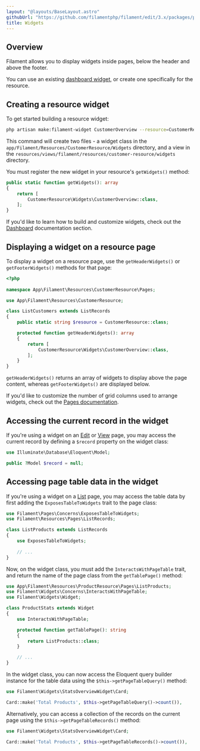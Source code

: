 ```yaml
---
layout: "@layouts/BaseLayout.astro"
githubUrl: "https://github.com/filamentphp/filament/edit/3.x/packages/panels/docs/03-resources/09-widgets.md"
title: Widgets
---
```


## Overview

Filament allows you to display widgets inside pages, below the header and above the footer.

You can use an existing [dashboard widget](../dashboard), or create one specifically for the resource.

## Creating a resource widget

To get started building a resource widget:

```bash
php artisan make:filament-widget CustomerOverview --resource=CustomerResource
```

This command will create two files - a widget class in the `app/Filament/Resources/CustomerResource/Widgets` directory, and a view in the `resources/views/filament/resources/customer-resource/widgets` directory.

You must register the new widget in your resource's `getWidgets()` method:

```php
public static function getWidgets(): array
{
    return [
        CustomerResource\Widgets\CustomerOverview::class,
    ];
}
```

If you'd like to learn how to build and customize widgets, check out the [Dashboard](../dashboard) documentation section.

## Displaying a widget on a resource page

To display a widget on a resource page, use the `getHeaderWidgets()` or `getFooterWidgets()` methods for that page:

```php
<?php
 
namespace App\Filament\Resources\CustomerResource\Pages;

use App\Filament\Resources\CustomerResource;

class ListCustomers extends ListRecords
{
    public static string $resource = CustomerResource::class;

    protected function getHeaderWidgets(): array
    {
        return [
            CustomerResource\Widgets\CustomerOverview::class,
        ];
    }
}
```

`getHeaderWidgets()` returns an array of widgets to display above the page content, whereas `getFooterWidgets()` are displayed below.

If you'd like to customize the number of grid columns used to arrange widgets, check out the [Pages documentation](../pages#customizing-the-widgets-grid).

## Accessing the current record in the widget

If you're using a widget on an [Edit](editing-records) or [View](viewing-records) page, you may access the current record by defining a `$record` property on the widget class:

```php
use Illuminate\Database\Eloquent\Model;

public ?Model $record = null;
```

## Accessing page table data in the widget

If you're using a widget on a [List](listing-records) page, you may access the table data by first adding the `ExposesTableToWidgets` trait to the page class:

```php
use Filament\Pages\Concerns\ExposesTableToWidgets;
use Filament\Resources\Pages\ListRecords;

class ListProducts extends ListRecords
{
    use ExposesTableToWidgets;
    
    // ...
}
```

Now, on the widget class, you must add the `InteractsWithPageTable` trait, and return the name of the page class from the `getTablePage()` method:

```php
use App\Filament\Resources\ProductResource\Pages\ListProducts;
use Filament\Widgets\Concerns\InteractsWithPageTable;
use Filament\Widgets\Widget;

class ProductStats extends Widget
{
    use InteractsWithPageTable;

    protected function getTablePage(): string
    {
        return ListProducts::class;
    }

    // ...
}
```

In the widget class, you can now access the Eloquent query builder instance for the table data using the `$this->getPageTableQuery()` method:

```php
use Filament\Widgets\StatsOverviewWidget\Card;

Card::make('Total Products', $this->getPageTableQuery()->count()),
```

Alternatively, you can access a collection of the records on the current page using the `$this->getPageTableRecords()` method:

```php
use Filament\Widgets\StatsOverviewWidget\Card;

Card::make('Total Products', $this->getPageTableRecords()->count()),
```
